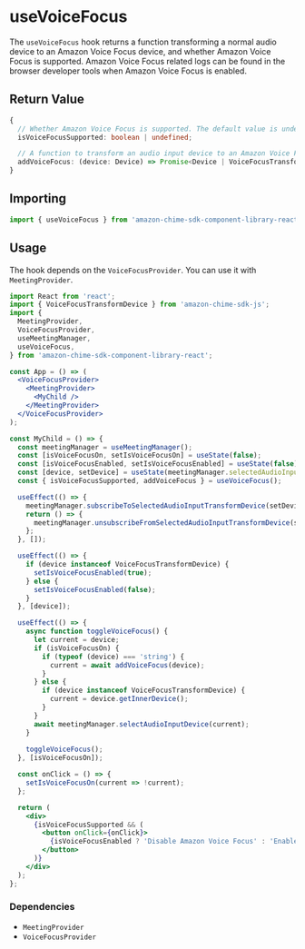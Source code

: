 
<Meta title="SDK Hooks/useVoiceFocus" />

# useVoiceFocus

The `useVoiceFocus` hook returns a function transforming a normal audio device to an Amazon Voice Focus device, and whether Amazon Voice Focus is supported.
Amazon Voice Focus related logs can be found in the browser developer tools when Amazon Voice Focus is enabled.

## Return Value

```typescript
{
  // Whether Amazon Voice Focus is supported. The default value is undefined, then changes to true or false.
  isVoiceFocusSupported: boolean | undefined;

  // A function to transform an audio input device to an Amazon Voice Focus device.
  addVoiceFocus: (device: Device) => Promise<Device | VoiceFocusTransformDevice>;
}

```

## Importing

```javascript
import { useVoiceFocus } from 'amazon-chime-sdk-component-library-react';
```

## Usage

The hook depends on the `VoiceFocusProvider`. You can use it with `MeetingProvider`.

```jsx
import React from 'react';
import { VoiceFocusTransformDevice } from 'amazon-chime-sdk-js';
import {
  MeetingProvider,
  VoiceFocusProvider,
  useMeetingManager,
  useVoiceFocus,
} from 'amazon-chime-sdk-component-library-react';

const App = () => (
  <VoiceFocusProvider>
    <MeetingProvider>
      <MyChild />
    </MeetingProvider>
  </VoiceFocusProvider>
);

const MyChild = () => {
  const meetingManager = useMeetingManager();
  const [isVoiceFocusOn, setIsVoiceFocusOn] = useState(false);
  const [isVoiceFocusEnabled, setIsVoiceFocusEnabled] = useState(false);
  const [device, setDevice] = useState(meetingManager.selectedAudioInputDevice);
  const { isVoiceFocusSupported, addVoiceFocus } = useVoiceFocus();

  useEffect(() => {
    meetingManager.subscribeToSelectedAudioInputTransformDevice(setDevice);
    return () => {
      meetingManager.unsubscribeFromSelectedAudioInputTransformDevice(setDevice);
    };
  }, []);

  useEffect(() => {
    if (device instanceof VoiceFocusTransformDevice) {
      setIsVoiceFocusEnabled(true);
    } else {
      setIsVoiceFocusEnabled(false);
    }
  }, [device]);

  useEffect(() => {
    async function toggleVoiceFocus() {
      let current = device;
      if (isVoiceFocusOn) {
        if (typeof (device) === 'string') {
          current = await addVoiceFocus(device);
        }
      } else {
        if (device instanceof VoiceFocusTransformDevice) {
          current = device.getInnerDevice();
        }
      }
      await meetingManager.selectAudioInputDevice(current);
    }
    
    toggleVoiceFocus();
  }, [isVoiceFocusOn]);

  const onClick = () => {
    setIsVoiceFocusOn(current => !current);
  };

  return (
    <div>
      {isVoiceFocusSupported && (
        <button onClick={onClick}>
          {isVoiceFocusEnabled ? 'Disable Amazon Voice Focus' : 'Enable Amazon Voice Focus'}
        </button>
      )}
    </div>
  );
};
```

### Dependencies

- `MeetingProvider`
- `VoiceFocusProvider`
